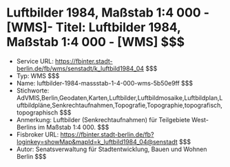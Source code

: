 # Luftbilder 1984, Maßstab 1:4 000 - [WMS]- Titel: Luftbilder 1984, Maßstab 1:4 000 - [WMS] $$$
- Service URL: https://fbinter.stadt-berlin.de/fb/wms/senstadt/k_luftbild1984_04 $$$
- Typ: WMS $$$
- Name: luftbilder-1984-massstab-1-4-000-wms-5b50e9ff $$$
- Stichworte: AdVMIS,Berlin,Geodaten,Karten,Luftbilder,Luftbildmosaike,Luftbildplan,Luftbildpläne,Senkrechtaufnahmen,Topografie,Topographie,topografisch,topographisch $$$
- Anmerkung: Luftbilder (Senkrechtaufnahmen) für Teilgebiete West-Berlins im Maßstab 1:4 000. $$$
- Fisbroker URL: https://fbinter.stadt-berlin.de/fb?loginkey=showMap&mapId=k_luftbild1984_04@senstadt $$$
- Autor: Senatsverwaltung für Stadtentwicklung, Bauen und Wohnen Berlin $$$
